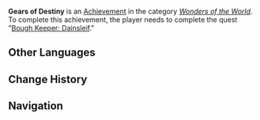 {{Achievement Infobox
|title        = 
|id           = 84025
|order id     = 5007
|category     = Wonders of the World
|description  = Complete the quest "[[Bough Keeper: Dainsleif]]".
|requirements = 
|primogems    = 5
|tracking     = 
|hidden       = 1
|type         = Quest
}}
'''Gears of Destiny''' is an [[Achievement]] in the category ''[[Wonders of the World]]''. To complete this achievement, the player needs to complete the quest "[[Bough Keeper: Dainsleif]]."
<!--
==Trivia==

==Video Guides==
{{EVT
|video1   = 
|caption1 = 
}}
-->
==Other Languages==
{{Other Languages
|en      = Gears of Destiny
|zhs     = 命运初动
|zhs_rm  = Mìngyùn Chū Dòng
|zht     = 命運初動
|zht_rm  = Mìngyùn Chū Dòng
|zh_tl   = 
|ja      = 運命の揺らぎ
|ja_rm   = Unmei no Yuragi
|ja_tl   = Fluctuation of Fate
|ko      = 운명의 시작
|ko_rm   = 
|ko_tl   = 
|es      = Engranajes del destino
|es_tl   = Gears of Destiny
|fr      = Les clés du destin
|fr_tl   = The Keys of Destiny
|ru      = Механизмы судьбы
|ru_tl   = 
|th      = การเปลี่ยนผันของโชคชะตา
|th_rm   = 
|th_tl   = 
|vi      = Vận Mệnh Chuyển Dời
|vi_tl   = 
|de      = Ein neues Los
|de_tl   = A New Lot
|id      = Pergerakan Takdir
|id_tl   = Movement of Destiny
|pt      = Movimentos do Destino
|pt_tl   = 
}}

==Change History==
{{Change History|1.3}}
<!--
==References==
{{Reflist}}
-->
==Navigation==
{{Achievement Navbox|Wonders of the World|Quest}}